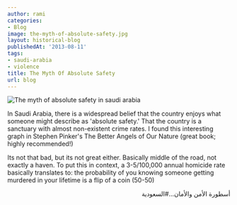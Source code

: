 ```yaml
---
author: rami
categories:
- Blog
image: the-myth-of-absolute-safety.jpg
layout: historical-blog
publishedAt: '2013-08-11'
tags:
- saudi-arabia
- violence
title: The Myth Of Absolute Safety
url: blog
---
```


![The myth of absolute safety in saudi arabia](/assets/images/content/blog/the-myth-of-absolute-safety.jpg)

In Saudi Arabia, there is a widespread belief that the country enjoys what someone might describe as 'absolute safety.' That the country is a sanctuary with almost non-existent crime rates. I found this interesting graph in Stephen Pinker's The Better Angels of Our Nature (great book; highly recommended!)

Its not that bad, but its not great either. Basically middle of the road, not exactly a haven. To put this in context, a 3-5/100,000 annual homicide rate basically translates to: the probability of you knowing someone getting murdered in your lifetime is a flip of a coin (50-50)


<div dir="rtl">أسطورة الأمن والأمان…#السعودية</div>